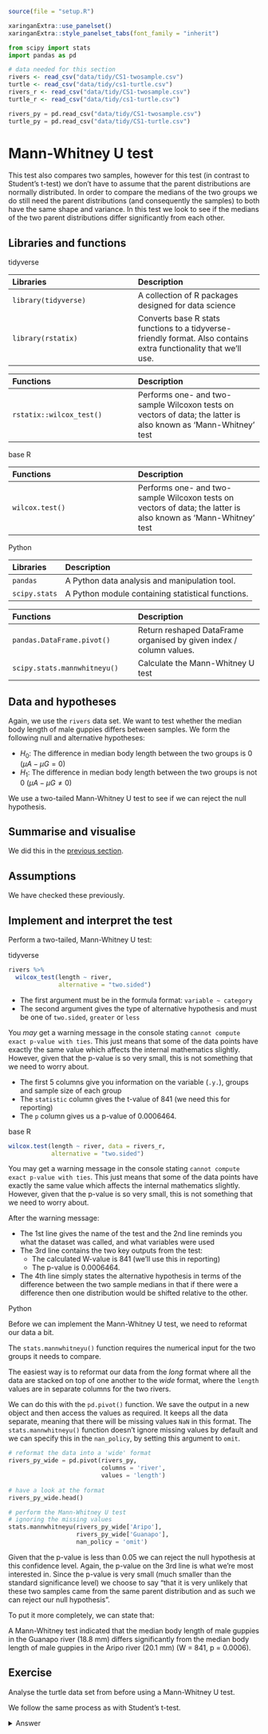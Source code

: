 ```r
source(file = "setup.R")

xaringanExtra::use_panelset()
xaringanExtra::style_panelset_tabs(font_family = "inherit")
```

```python
from scipy import stats
import pandas as pd
```

```r
# data needed for this section
rivers <- read_csv("data/tidy/CS1-twosample.csv")
turtle <- read_csv("data/tidy/cs1-turtle.csv")
rivers_r <- read_csv("data/tidy/CS1-twosample.csv")
turtle_r <- read_csv("data/tidy/cs1-turtle.csv")
```

```python
rivers_py = pd.read_csv("data/tidy/CS1-twosample.csv")
turtle_py = pd.read_csv("data/tidy/CS1-turtle.csv")
```

# Mann-Whitney U test {#cs1-mannwhitney-u-test}
This test also compares two samples, however for this test (in contrast to Student’s t-test) we don’t have to assume that the parent distributions are normally distributed. In order to compare the medians of the two groups we do still need the parent distributions (and consequently the samples) to both have the same shape and variance. In this test we look to see if the medians of the two parent distributions differ significantly from each other.

## Libraries and functions
::::: {.panelset}

::: {.panel}
[tidyverse]{.panel-name}

| Libraries| Description|
|:- |:- |
|`library(tidyverse)`| A collection of R packages designed for data science |
|`library(rstatix)`| Converts base R stats functions to a tidyverse-friendly format. Also contains extra functionality that we'll use.|

| Functions| Description|
|:- |:- |
|`rstatix::wilcox_test()`| Performs one- and two-sample Wilcoxon tests on vectors of data; the latter is also known as 'Mann-Whitney' test |
:::

::: {.panel}
[base R]{.panel-name}

| Functions| Description|
|:- |:- |
|`wilcox.test()`| Performs one- and two-sample Wilcoxon tests on vectors of data; the latter is also known as 'Mann-Whitney' test |
:::

::: {.panel}
[Python]{.panel-name}

| Libraries| Description|
|:- |:- |
|`pandas`| A Python data analysis and manipulation tool.|
|`scipy.stats`| A Python module containing statistical functions.|

| Functions| Description|
|:- |:- |
|`pandas.DataFrame.pivot()`|Return reshaped DataFrame organised by given index / column values.|
|`scipy.stats.mannwhitneyu()`|Calculate the Mann-Whitney U test|
:::
:::::

## Data and hypotheses
Again, we use the `rivers` data set. We want to test whether the median body length of male guppies differs between samples. We form the following null and alternative hypotheses:

-	$H_0$: The difference in median body length between the two groups is 0 $(\mu A - \mu G = 0)$
-	$H_1$: The difference in median body length between the two groups is not 0 $(\mu A - \mu G \neq 0)$

We use a two-tailed Mann-Whitney U test to see if we can reject the null hypothesis.

## Summarise and visualise
We did this in the [previous section](#cs1-students-sumvisual).

## Assumptions
We have checked these previously.

## Implement and interpret the test
Perform a two-tailed, Mann-Whitney U test:

::::: {.panelset}
::: {.panel}
[tidyverse]{.panel-name}

```r
rivers %>% 
  wilcox_test(length ~ river,
              alternative = "two.sided")
```

*	The first argument must be in the formula format: `variable ~ category`
*	The second argument gives the type of alternative hypothesis and must be one of `two.sided`, `greater` or `less` 

You _may_ get a warning message in the console stating `cannot compute exact p-value with ties`. This just means that some of the data points have exactly the same value which affects the internal mathematics slightly. However, given that the p-value is so very small, this is not something that we need to worry about.

*	The first 5 columns give you information on the variable (`.y.`), groups and sample size of each group
* The `statistic` column gives the t-value of 841 (we need this for reporting)
* The `p` column gives us a p-value of 0.0006464.
:::

::: {.panel}
[base R]{.panel-name}
```r
wilcox.test(length ~ river, data = rivers_r,
            alternative = "two.sided")
```

You may get a warning message in the console stating `cannot compute exact p-value with ties`. This just means that some of the data points have exactly the same value which affects the internal mathematics slightly. However, given that the p-value is so very small, this is not something that we need to worry about.

After the warning message:

-	The 1st line gives the name of the test and the 2nd line reminds you what the dataset was called, and what variables were used
-	The 3rd line contains the two key outputs from the test:
    - The calculated W-value is 841 (we’ll use this in reporting)
    - The p-value is 0.0006464. 
-	The 4th line simply states the alternative hypothesis in terms of the difference between the two sample medians in that if there were a difference then one distribution would be shifted relative to the other. 
:::

::: {.panel}
[Python]{.panel-name}

Before we can implement the Mann-Whitney U test, we need to reformat our data a bit.

The `stats.mannwhitneyu()` function requires the numerical input for the two groups it needs to compare.

The easiest way is to reformat our data from the _long_ format where all the data are stacked on top of one another to the _wide_ format, where the `length` values are in separate columns for the two rivers.

We can do this with the `pd.pivot()` function. We save the output in a new object and then access the values as required. It keeps all the data separate, meaning that there will be missing values `NaN` in this format. The `stats.mannwhitneyu()` function doesn't ignore missing values by default and we can specify this in the `nan_policy`, by setting this argument to `omit`.

```python
# reformat the data into a 'wide' format
rivers_py_wide = pd.pivot(rivers_py,
                          columns = 'river',
                          values = 'length')
      
# have a look at the format
rivers_py_wide.head()
```

```python
# perform the Mann-Whitney U test
# ignoring the missing values
stats.mannwhitneyu(rivers_py_wide['Aripo'],
                   rivers_py_wide['Guanapo'],
                   nan_policy = 'omit')
```

:::
:::::

Given that the p-value is less than 0.05 we can reject the null hypothesis at this confidence level.
Again, the p-value on the 3rd line is what we’re most interested in. Since the p-value is very small (much smaller than the standard significance level) we choose to say "that it is very unlikely that these two samples came from the same parent distribution and as such we can reject our null hypothesis".

To put it more completely, we can state that:

A Mann-Whitney test indicated that the median body length of male guppies in the Guanapo river (18.8 mm) differs significantly from the median body length of male guppies in the Aripo river (20.1 mm) (W = 841, p = 0.0006).

## Exercise
:::exercise ::::::
Analyse the turtle data set from before using a Mann-Whitney U test.

We follow the same process as with Student's t-test.

<details><summary>Answer</summary>

### Hypotheses

$H_0$ : male median $=$ female median

$H_1$ : male median $\neq$ female median

### Summarise and visualise
This is the same as before.

### Assumptions
We've already checked that the variances of the two groups are similar, so we're OK there. Whilst the Mann-Whitney U test doesn't require normality or symmetry of distributions it does require that the distributions have the same shape. In this example, with just a handful of data points in each group, it's quite hard to make this call one way or another. My advice in this case would be say that unless it's obvious that the distributions are very different we can just allow this assumption to pass, and you're only going see obvious differences in distribution shape when you have considerably more data points than we have here.

### Carry out a Mann-Whitney test
::::: {.panelset}
::: {.panel}
[tidyverse]{.panel-name}

```r
turtle %>% 
  wilcox_test(serum ~ sex,
              alternative = "two.sided")
```
:::

::: {.panel}
[base R]{.panel-name}
```r
wilcox.test(serum ~ sex,
            data = turtle_r,
            alternative = "two.sided")
```
:::

::: {.panel}
[Python]{.panel-name}
```python
# reformat the data into a 'wide' format
turtle_py_wide = pd.pivot(turtle_py,
                          columns = 'sex',
                          values = 'serum')
      
# have a look at the format
turtle_py_wide.head()
```

```python
# perform the Mann-Whitney U test
# ignoring the missing values
stats.mannwhitneyu(turtle_py_wide['Male'],
                   turtle_py_wide['Female'],
                   nan_policy = 'omit')
```
:::
:::::
This gives us exactly the same conclusion that we got from the two-sample t-test _i.e_. that there isn't any significant difference between the two groups.

A Mann-Whitney test indicated that there wasn't a significant difference in the median Serum Cholesterol levels between male and female turtles (W = 26, p = 0.534)

</details>
::::::::::::::::::
